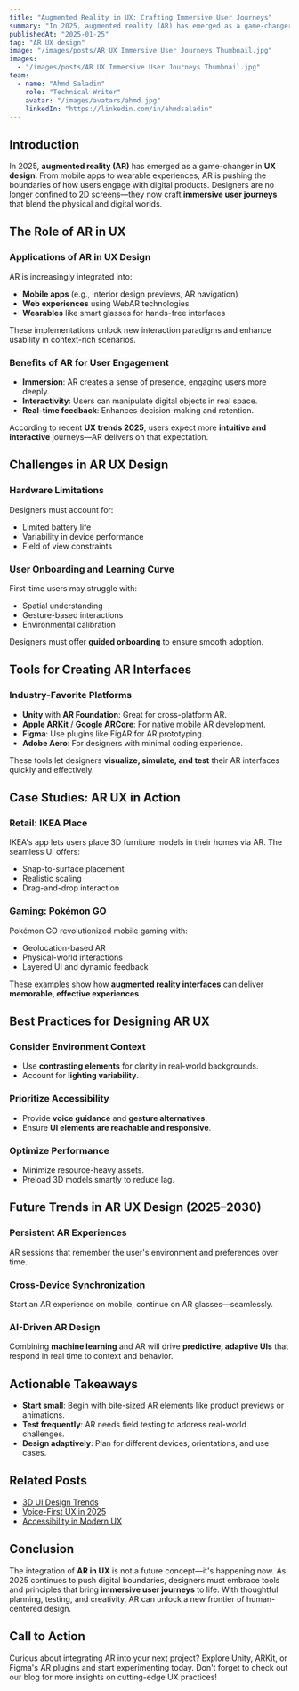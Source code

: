 ```yaml
---
title: "Augmented Reality in UX: Crafting Immersive User Journeys"
summary: "In 2025, augmented reality (AR) has emerged as a game-changer in UX design. From mobile apps to wearable experiences, AR is pushing the boundaries of how users ..."
publishedAt: "2025-01-25"
tag: "AR UX design"
image: "/images/posts/AR UX Immersive User Journeys Thumbnail.jpg"
images:
  - "/images/posts/AR UX Immersive User Journeys Thumbnail.jpg"
team:
  - name: "Ahmd Saladin"
    role: "Technical Writer"
    avatar: "/images/avatars/ahmd.jpg"
    linkedIn: "https://linkedin.com/in/ahmdsaladin"
---
```



## Introduction

In 2025, **augmented reality (AR)** has emerged as a game-changer in **UX design**. From mobile apps to wearable experiences, AR is pushing the boundaries of how users engage with digital products. Designers are no longer confined to 2D screens—they now craft **immersive user journeys** that blend the physical and digital worlds.

## The Role of AR in UX

### Applications of AR in UX Design

AR is increasingly integrated into:
- **Mobile apps** (e.g., interior design previews, AR navigation)
- **Web experiences** using WebAR technologies
- **Wearables** like smart glasses for hands-free interfaces

These implementations unlock new interaction paradigms and enhance usability in context-rich scenarios.

### Benefits of AR for User Engagement

- **Immersion**: AR creates a sense of presence, engaging users more deeply.
- **Interactivity**: Users can manipulate digital objects in real space.
- **Real-time feedback**: Enhances decision-making and retention.

According to recent **UX trends 2025**, users expect more **intuitive and interactive** journeys—AR delivers on that expectation.

## Challenges in AR UX Design

### Hardware Limitations

Designers must account for:
- Limited battery life
- Variability in device performance
- Field of view constraints

### User Onboarding and Learning Curve

First-time users may struggle with:
- Spatial understanding
- Gesture-based interactions
- Environmental calibration

Designers must offer **guided onboarding** to ensure smooth adoption.

## Tools for Creating AR Interfaces

### Industry-Favorite Platforms

- **Unity** with **AR Foundation**: Great for cross-platform AR.
- **Apple ARKit** / **Google ARCore**: For native mobile AR development.
- **Figma**: Use plugins like FigAR for AR prototyping.
- **Adobe Aero**: For designers with minimal coding experience.

These tools let designers **visualize, simulate, and test** their AR interfaces quickly and effectively.

## Case Studies: AR UX in Action

### Retail: IKEA Place

IKEA's app lets users place 3D furniture models in their homes via AR. The seamless UI offers:
- Snap-to-surface placement
- Realistic scaling
- Drag-and-drop interaction

### Gaming: Pokémon GO

Pokémon GO revolutionized mobile gaming with:
- Geolocation-based AR
- Physical-world interactions
- Layered UI and dynamic feedback

These examples show how **augmented reality interfaces** can deliver **memorable, effective experiences**.

## Best Practices for Designing AR UX

### Consider Environment Context

- Use **contrasting elements** for clarity in real-world backgrounds.
- Account for **lighting variability**.

### Prioritize Accessibility

- Provide **voice guidance** and **gesture alternatives**.
- Ensure **UI elements are reachable and responsive**.

### Optimize Performance

- Minimize resource-heavy assets.
- Preload 3D models smartly to reduce lag.

## Future Trends in AR UX Design (2025–2030)

### Persistent AR Experiences

AR sessions that remember the user's environment and preferences over time.

### Cross-Device Synchronization

Start an AR experience on mobile, continue on AR glasses—seamlessly.

### AI-Driven AR Design

Combining **machine learning** and AR will drive **predictive, adaptive UIs** that respond in real time to context and behavior.

## Actionable Takeaways

- **Start small**: Begin with bite-sized AR elements like product previews or animations.
- **Test frequently**: AR needs field testing to address real-world challenges.
- **Design adaptively**: Plan for different devices, orientations, and use cases.

## Related Posts

- [3D UI Design Trends](./3d-ui-elements-2025)
- [Voice-First UX in 2025](./voice-interface-design)
- [Accessibility in Modern UX](./inclusive-ux-practices)

## Conclusion

The integration of **AR in UX** is not a future concept—it's happening now. As 2025 continues to push digital boundaries, designers must embrace tools and principles that bring **immersive user journeys** to life. With thoughtful planning, testing, and creativity, AR can unlock a new frontier of human-centered design.

## Call to Action

Curious about integrating AR into your next project? Explore Unity, ARKit, or Figma's AR plugins and start experimenting today. Don't forget to check out our blog for more insights on cutting-edge UX practices!

